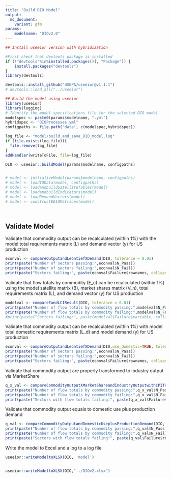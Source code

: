 ```yaml
---
title: "Build DIO Model"
output:
  md_document:
    variant: gfm
params:
    modelname: "DIOv2.0"
---
```



```r


## Install useeior version with hybridization

#First check that devtools package is installed
if (!"devtools"%in%installed.packages()[, "Package"]) {
    install.packages("devtools")
}
library(devtools)

devtools::install_github("USEPA/useeior@v1.1.1")
# devtools::load_all("../useeior")

## Build the model using useeior
library(useeior)
library(logging)
# Identify the model specifications file for the selected DIO model
modelspec <- paste0(params$modelname, ".yml")
hybridspec <- "DIOProcesses.yml"
configpaths <- file.path("data", c(modelspec,hybridspec))

log_file <- "model/build_and_save_DIO_model.log"
if (file.exists(log_file)){
  file.remove(log_file)
}
addHandler(writeToFile, file=log_file)

DIO <- useeior::buildModel(params$modelname, configpaths)


# model <- initializeModel(params$modelname, configpaths)
# model <- loadIOData(model, configpaths)
# model <- loadandbuildSatelliteTables(model)
# model <- loadandbuildIndicators(model)
# model <- loadDemandVectors(model)
# model <- constructEEIOMatrices(model)




```

## Validate Model

Validate that commodity output can be recalculated (within 1%) with the model total requirements matrix (L) and demand vector (y) for US production
```r
econval <- compareOutputandLeontiefXDemand(DIO, tolerance = 0.01)
print(paste("Number of sectors passing:",econval$N_Pass))
print(paste("Number of sectors failing:",econval$N_Fail))
print(paste("Sectors failing:", paste(econval$Failure$rownames, collapse = ", ")))
```

Validate that flow totals by commodity (E_c) can be recalculated (within 1%) using the model satellite matrix (B), market shares matrix (V_n), total requirements matrix (L), and demand vector (y) for US production 
```r
modelval <- compareEandLCIResult(DIO, tolerance = 0.01)
print(paste("Number of flow totals by commodity passing:",modelval$N_Pass))
print(paste("Number of flow totals by commodity failing:",modelval$N_Fail))
#print(paste("Sectors failing:", paste(modelval$Failure$variable, collapse = ", ")))
```

Validate that commodity output can be recalculated (within 1%) with model total domestic requirements matrix (L_d) and model demand (y) for US production
```r
econval <- compareOutputandLeontiefXDemand(DIO,use_domestic=TRUE, tolerance = 0.01)
print(paste("Number of sectors passing:",econval$N_Pass))
print(paste("Number of sectors failing:",econval$N_Fail))
print(paste("Sectors failing:", paste(econval$Failure$rownames, collapse = ", ")))
```

Validate that commodity output are properly transformed to industry output via MarketShare
```r
q_x_val <- compareCommodityOutputXMarketShareandIndustryOutputwithCPITransformation(DIO, tolerance = 0.01)
print(paste("Number of flow totals by commodity passing:",q_x_val$N_Pass))
print(paste("Number of flow totals by commodity failing:",q_x_val$N_Fail))
print(paste("Sectors with flow totals failing:", paste(q_x_val$Failure$rownames, collapse = ", ")))
```

Validate that commodity output equals to domestic use plus production demand
```r
q_val <- compareCommodityOutputandDomesticUseplusProductionDemand(DIO, tolerance = 0.01)
print(paste("Number of flow totals by commodity passing:",q_val$N_Pass))
print(paste("Number of flow totals by commodity failing:",q_val$N_Fail))
print(paste("Sectors with flow totals failing:", paste(q_val$Failure$rownames, collapse = ", ")))
```


Write the model to Excel and a log to a log file
```r
useeior::writeModeltoXLSX(DIO, 'model')


useeior::writeModeltoXLSX(DIO,"../DIOv2.xlsx")
```
